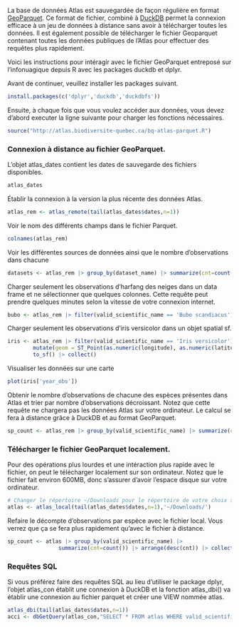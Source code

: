 La base de données Atlas est sauvegardée de façon régulière en format [GeoParquet](https://geoparquet.org/). Ce format de fichier, combiné à [DuckDB](https://duckdb.org/) permet la connexion efficace à un jeu de données à distance sans avoir à télécharger toutes les données. Il est également possible de télécharger le fichier Geoparquet contenant toutes les données publiques de l'Atlas pour effectuer des requêtes plus rapidement.  

Voici les instructions pour intéragir avec le fichier GeoParquet entreposé sur l'infonuagique depuis R avec les packages duckdb et dplyr. 

Avant de continuer, veuillez installer les packages suivant. 
```r
install.packages(c('dplyr','duckdb','duckdbfs'))
```

Ensuite, à chaque fois que vous voulez accéder aux données, vous devez d'abord executer la ligne suivante pour charger les fonctions nécessaires. 
```r
source("http://atlas.biodiversite-quebec.ca/bq-atlas-parquet.R")
```

### Connexion à distance au fichier GeoParquet. 

L'objet atlas_dates contient les dates de sauvegarde des fichiers disponibles. 

```r
atlas_dates
```

Établir la connexion à la version la plus récente des données Atlas. 
```r
atlas_rem <- atlas_remote(tail(atlas_dates$dates,n=1))
```

Voir le nom des différents champs dans le fichier Parquet.
```r
colnames(atlas_rem)
```


Voir les différentes sources de données ainsi que le nombre d'observations dans chacune
```r
datasets <- atlas_rem |> group_by(dataset_name) |> summarize(cnt=count()) |> arrange(desc(cnt))
```

Charger seulement les observations d'harfang des neiges dans un data frame et ne sélectionner que quelques colonnes. Cette requête peut prendre quelques minutes selon la vitesse de votre connexion internet. 
```r
bubo <- atlas_rem |> filter(valid_scientific_name == 'Bubo scandiacus') |> select(latitude, longitude, dataset_name, year_obs, day_obs) |> collect()
```

Charger seulement les observations d'iris versicolor dans un objet spatial sf. 
```r
iris <- atlas_rem |> filter(valid_scientific_name == 'Iris versicolor') |> 
        mutate(geom = ST_Point(as.numeric(longitude), as.numeric(latitude))) |> 
        to_sf() |> collect()
```

Visualiser les données sur une carte
```r
plot(iris['year_obs'])
```


Obtenir le nombre d'observations de chacune des espèces présentes dans Atlas et trier par nombre d'observations décroissant. Notez que cette requête ne chargera pas les données Atlas sur votre ordinateur. Le calcul se fera à distance grâce à DuckDB et au format GeoParquet. 
```r
sp_count <- atlas_rem |> group_by(valid_scientific_name) |> summarize(cnt=count()) |> arrange(desc(cnt)) |> collect()
```

### Télécharger le fichier GeoParquet localement.

Pour des opérations plus lourdes et une intéraction plus rapide avec le fichier, on peut le télécharger localement sur son ordinateur. Notez que le fichier fait environ 600MB, donc s'assurer d'avoir l'espace disque sur votre ordinateur. 
```r
# Changer le répertoire ~/Downloads pour le répertoire de votre choix sur votre ordinateur
atlas <- atlas_local(tail(atlas_dates$dates,n=1),'~/Downloads/')
```

Refaire le décompte d'observations par espèce avec le fichier local. Vous verrez que ça se fera plus rapidement qu'avec le fichier à distance. 
```r
sp_count <- atlas |> group_by(valid_scientific_name) |> 
                summarize(cnt=count()) |> arrange(desc(cnt)) |> collect()
```

### Requêtes SQL

Si vous préférez faire des requêtes SQL au lieu d'utiliser le package dplyr, l'objet atlas_con établit une connexion à DuckDB et la fonction atlas_dbi() va établir une connexion au fichier parquet et créer une VIEW nommée atlas. 

```r
atlas_dbi(tail(atlas_dates$dates,n=1))
acci <- dbGetQuery(atlas_con,"SELECT * FROM atlas WHERE valid_scientific_name = 'Iris versicolor'")
```
